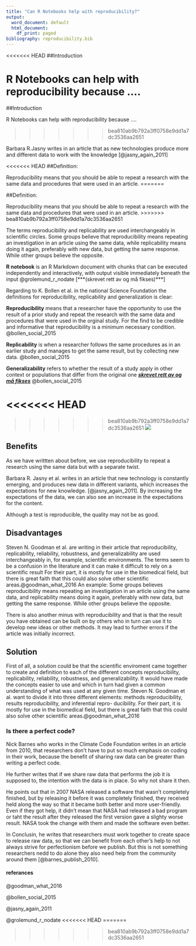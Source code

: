 ```yaml
---
title: "Can R Notebooks help with reproducibility?"
output:
  word_document: default
  html_document:
    df_print: paged
bibliography: reproducibility.bib
---
```


<<<<<<< HEAD
\#\#Introduction

R Notebooks can help with reproducibility because ....
=======


##Introduction


R Notebooks can help with reproducibility because ....

>>>>>>> bea810ab9b792a3ff0758e9dd1a7dc3536aa2651

Barbara R.Jasny writes in an article that as new technologies produce
more and different data to work with the knowledge [@jasny_again_2011]

<<<<<<< HEAD
\#\#Definition:

Reproducibility means that you should be able to repeat a research with
the same data and procedures that were used in an article.
=======

##Definition: 

Reproducibility means that you should be able to repeat a
research with the same data and procedures that were used in an article.
>>>>>>> bea810ab9b792a3ff0758e9dd1a7dc3536aa2651

The terms reproducibility and replicability are used interchangeably in
scientific circles. Some groups believe that reproducibility means
repeating an investigation in an article using the same data, while
replicability means doing it again, preferably with new data, but
getting the same response. While other groups believe the opposite.

**R notebook** is an R Markdown document with chunks that can be
executed independently and interactively, with output visible
immediately beneath the input @grolemund_r_nodate [***(skrevet rett av
og må fikses)***]{.ul}

Regarding to K. Bollen et al. in the national Science Foundation the
definitions for reproducibility, replicability and generalization is
clear:

**Reproducibility** means that a researcher have the opportunity to use
the result of a prior study and repeat the research with the same data
and procedures that were used in the orginal study. For the find to be
credible and informative that reproducibility is a minimum necessary
condition. @bollen_social_2015

**Replicability** is when a researcher follows the same procedures as in
an earlier study and manages to get the same result, but by collecting
new data. @bollen_social_2015

**Generalizability** refers to whether the result of a study apply in
other context or populations that differ from the original one
[***skrevet rett av og må fikses***]{.ul} @bollen_social_2015

<<<<<<< HEAD
=======

>>>>>>> bea810ab9b792a3ff0758e9dd1a7dc3536aa2651
[![](Roger%20Peng.PNG)](https://www.jstor.org/stable/pdf/41352177.pdf?refreqid=excelsior%3A4042fa72b0c4b5ce6ed25e118e92172a)


## Benefits

As we have writtten about before, we use reproducibility to repeat a
research using the same data but with a separate twist.

Barbara R. Jasny et al. writes in an article that new technology is
constantly emerging, and produces new data in different variants, which
increases the expectations for new knowledge. [@jasny_again_2011]. By
increasing the expectations of the data, we can also see an increase in
the expectations for the content.

Although a test is reproducible, the quality may not be as good.

## Disadvantages

Steven N. Goodman et al. are writing in their article that
reproducibility, replicability, reliability, robustness, and
generalizability are used interchangeably in, for example, scientific
environments. The terms seem to be a confusion in the literature and it
can make it difficult to rely on a scientific result For their part, it
is mostly for use in the biomedical field, but there is great faith that
this could also solve other scientific areas.\@goodman_what_2016 An
example: Some groups believes reproducibility means repeating an
investigation in an article using the same data, and replicability means
doing it again, preferably with new data, but getting the same response.
While other groups believe the opposite.

There is also another minus with reproducibility and that is that the
result you have obtained can be built on by others who in turn can use
it to develop new ideas or other methods. It may lead to further errors
if the article was initially incorrect.

## Solution

First of all, a solution could be that the scientific enviroment came
together to create and definition to each of the different concepts
reproducibility, replicability, reliability, robustness, and
generalizability. It would have made the concepts easier to use and
which in turn had given a common understanding of what was used at any
given time. Steven N. Goodman et al. want to divide it into three
different elements: methods reproducibility, results reproducibility,
and inferential repro- ducibility. For their part, it is mostly for use
in the biomedical field, but there is great faith that this could also
solve other scientific areas.\@goodman_what_2016


### Is there a perfect code?

Nick Barnes who works in the Climate Code Foundation writes in an
article from 2010, that researchers don't have to put so much emphasis
on coding in their work, because the benefit of sharing raw data can be
greater than writing a perfect code.

He further writes that if we share raw data that performs the job it is
supposed to, the intention with the data is in place. So why not share
it then.

He points out that in 2007 NASA released a software that wasn't
completely finished, but by releasing it before it was completely
finished, they received held along the way so that it became both better
and more user-friendly. Even if they got help, it didn't mean that NASA
had released a bad program or taht the result after they released the
first version gave a slighty worse result. NASA took the change with
them and made the software even better.

In Conclusin, he writes that researchers must work together to create
space to release raw data, so that we can benefit from each other's help
to not always strive for perfectionism before we publish. But this is
not something researchers nedd to do alone they also need help from the
community around them [@barnes_publish_2010].

#### referances 


@goodman_what_2016

@bollen_social_2015

@jasny_again_2011

@grolemund_r_nodate
<<<<<<< HEAD
=======

>>>>>>> bea810ab9b792a3ff0758e9dd1a7dc3536aa2651
